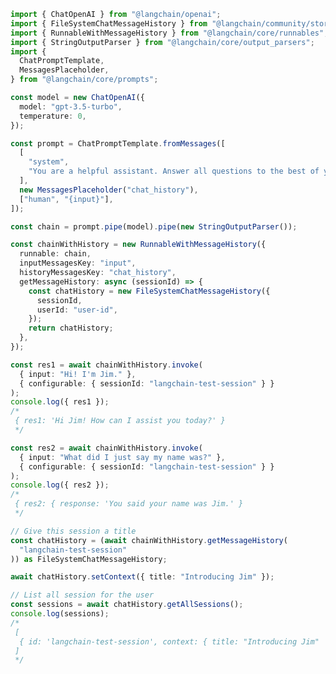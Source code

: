 ```typescript
import { ChatOpenAI } from "@langchain/openai";
import { FileSystemChatMessageHistory } from "@langchain/community/stores/message/file_system";
import { RunnableWithMessageHistory } from "@langchain/core/runnables";
import { StringOutputParser } from "@langchain/core/output_parsers";
import {
  ChatPromptTemplate,
  MessagesPlaceholder,
} from "@langchain/core/prompts";

const model = new ChatOpenAI({
  model: "gpt-3.5-turbo",
  temperature: 0,
});

const prompt = ChatPromptTemplate.fromMessages([
  [
    "system",
    "You are a helpful assistant. Answer all questions to the best of your ability.",
  ],
  new MessagesPlaceholder("chat_history"),
  ["human", "{input}"],
]);

const chain = prompt.pipe(model).pipe(new StringOutputParser());

const chainWithHistory = new RunnableWithMessageHistory({
  runnable: chain,
  inputMessagesKey: "input",
  historyMessagesKey: "chat_history",
  getMessageHistory: async (sessionId) => {
    const chatHistory = new FileSystemChatMessageHistory({
      sessionId,
      userId: "user-id",
    });
    return chatHistory;
  },
});

const res1 = await chainWithHistory.invoke(
  { input: "Hi! I'm Jim." },
  { configurable: { sessionId: "langchain-test-session" } }
);
console.log({ res1 });
/*
 { res1: 'Hi Jim! How can I assist you today?' }
 */

const res2 = await chainWithHistory.invoke(
  { input: "What did I just say my name was?" },
  { configurable: { sessionId: "langchain-test-session" } }
);
console.log({ res2 });
/*
 { res2: { response: 'You said your name was Jim.' } 
 */

// Give this session a title
const chatHistory = (await chainWithHistory.getMessageHistory(
  "langchain-test-session"
)) as FileSystemChatMessageHistory;

await chatHistory.setContext({ title: "Introducing Jim" });

// List all session for the user
const sessions = await chatHistory.getAllSessions();
console.log(sessions);
/*
 [
  { id: 'langchain-test-session', context: { title: "Introducing Jim"  } }
 ]
 */
```